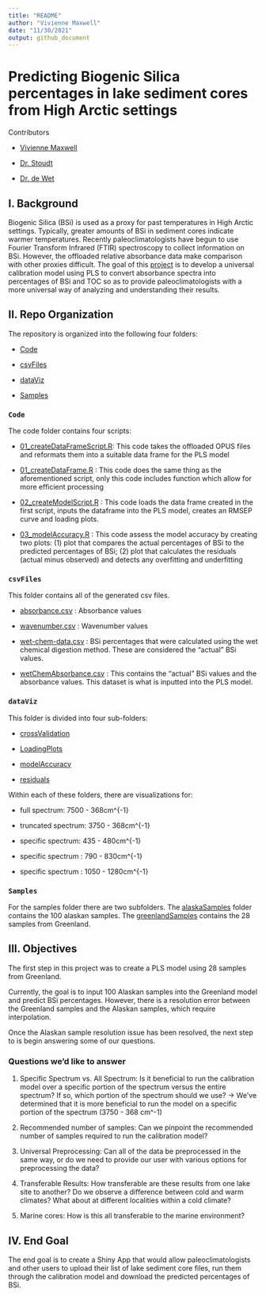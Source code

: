 ```yaml
---
title: "README"
author: "Vivienne Maxwell"
date: "11/30/2021"
output: github_document
---
```

# Predicting Biogenic Silica percentages in lake sediment cores from High Arctic settings 

Contributors 

* [Vivienne Maxwell](https://github.com/people-r-strange)

* [Dr. Stoudt](https://github.com/sastoudt) 

* [Dr. de Wet](https://www.smith.edu/academics/faculty/greg-de-wet)

## I. Background

Biogenic Silica (BSi) is used as a proxy for past temperatures in High Arctic settings. Typically, greater amounts of BSi in sediment cores indicate warmer temperatures. Recently paleoclimatologists have begun to use Fourier Transform Infrared (FTIR) spectroscopy to collect information on BSi. However, the offloaded relative absorbance data make comparison with other proxies difficult. The goal of this [project](https://www.causeweb.org/usproc/eusrc/2021/virtual-posters/7) is to develop a universal calibration model using PLS to convert absorbance spectra into percentages of BSi and TOC so as to provide paleoclimatologists with a more universal way of analyzing and understanding their results.

## II. Repo Organization 

The repository is organized into the following four folders: 

* [Code](https://github.com/people-r-strange/PLSmodel/tree/main/Code)

* [csvFiles](https://github.com/people-r-strange/PLSmodel/tree/main/csvFiles)

* [dataViz](https://github.com/people-r-strange/PLSmodel/tree/main/dataViz)

* [Samples](https://github.com/people-r-strange/PLSmodel/tree/main/Samples)

### `Code`

The code folder contains four scripts: 

* [01_createDataFrameScript.R](https://github.com/people-r-strange/PLSmodel/blob/main/Code/01_createDataFrameScript.R): This code takes the offloaded OPUS files and reformats them into a suitable data frame for the PLS model 

* [01_createDataFrame.R](https://github.com/people-r-strange/PLSmodel/blob/main/Code/01_createDataFrame.R) : This code does the same thing as the aforementioned script, only this code includes function which allow for more efficient processing

* [02_createModelScript.R](https://github.com/people-r-strange/PLSmodel/blob/main/Code/02_createModelScript.R) : This code loads the data frame created in the first script, inputs the dataframe into the PLS model, creates an RMSEP curve and loading plots. 

* [03_modelAccuracy.R](https://github.com/people-r-strange/PLSmodel/blob/main/Code/03_modelAccuracy.R) : This code assess the model accuracy by creating two plots: (1) plot that compares the actual percentages of BSi to the predicted percentages of BSi; (2) plot that calculates the residuals (actual minus observed) and detects any overfitting and underfitting 

### `csvFiles` 

This folder contains all of the generated csv files. 

* [absorbance.csv](https://github.com/people-r-strange/PLSmodel/blob/main/csvFiles/absorbance.csv) : Absorbance values 

* [wavenumber.csv](https://github.com/people-r-strange/PLSmodel/blob/main/csvFiles/wavenumber.csv) : Wavenumber values 

* [wet-chem-data.csv](https://github.com/people-r-strange/PLSmodel/blob/main/csvFiles/wet-chem-data.csv) : BSi percentages that were calculated using the wet chemical digestion method. These are considered the "actual" BSi values. 

* [wetChemAbsorbance.csv](https://github.com/people-r-strange/PLSmodel/blob/main/csvFiles/wetChemAbsorbance.csv) : This contains the "actual" BSi values and the absorbance values. This dataset is what is inputted into the PLS model. 

### `dataViz`

This folder is divided into four sub-folders: 

* [crossValidation](https://github.com/people-r-strange/PLSmodel/tree/main/dataViz/Greenland/crossValidation)

* [LoadingPlots](https://github.com/people-r-strange/PLSmodel/tree/main/dataViz/Greenland/LoadingPlots)

* [modelAccuracy](https://github.com/people-r-strange/PLSmodel/tree/main/dataViz/Greenland/modelAccuracy)

* [residuals](https://github.com/people-r-strange/PLSmodel/tree/main/dataViz/Greenland/residuals)

Within each of these folders, there are visualizations for: 

* full spectrum: 7500 - 368cm^{-1}

* truncated spectrum: 3750 - 368cm^{-1}

* specific spectrum: 435 - 480cm^{-1}

* specific spectrum : 790 - 830cm^{-1}

* specific spectrum : 1050 - 1280cm^{-1}

###  `Samples` 

For the samples folder there are two subfolders. The [alaskaSamples](https://github.com/people-r-strange/PLSmodel/tree/main/Samples/alaskaSamples) folder contains the 100 alaskan samples. The [greenlandSamples](https://github.com/people-r-strange/PLSmodel/tree/main/Samples/greenlandSamples) contains the 28 samples from Greenland. 

## III. Objectives 

The first step in this project was to create a PLS model using 28 samples from Greenland. 

Currently, the goal is to input 100 Alaskan samples into the Greenland model and predict BSi percentages. However, there is a resolution error between the Greenland samples and the Alaskan samples, which require interpolation. 

Once the Alaskan sample resolution issue has been resolved, the next step to is begin answering some of our questions. 

### Questions we'd like to answer 

1. Specific Spectrum vs. All Spectrum: Is it beneficial to run the calibration model over a specific portion of the spectrum versus the entire spectrum? If so, which portion of the spectrum should we use?
-> We've determined that it is more beneficial to run the model on a specific portion of the spectrum (3750 - 368 cm^-1)

2. Recommended number of samples: Can we pinpoint the recommended number of samples required to run the calibration model?

3. Universal Preprocessing: Can all of the data be preprocessed in the same way, or do we need to provide our user with various options for preprocessing the data?

4. Transferable Results: How transferable are these results from one lake site to another? Do we observe a difference between cold and warm climates? What about at different localities within a cold climate?

5. Marine cores: How is this all transferable to the marine environment?

## IV. End Goal 

The end goal is to create a Shiny App that would allow paleoclimatologists and other users to upload their list of lake sediment core files, run them through the calibration model and download the predicted percentages of BSi. 